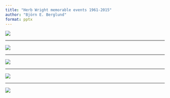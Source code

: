 ```yaml
---
title: "Herb Wright memorable events 1961-2015"
author: "Björn E. Berglund"
format: pptx
---
```


![](images/clipboard-2927022057.png)

------------------------------------------------------------------------

![](images/clipboard-1528852867.png)

------------------------------------------------------------------------

![](images/clipboard-2139224150.png)

------------------------------------------------------------------------

![](images/clipboard-2596764907.png)

------------------------------------------------------------------------

![](images/clipboard-2397146258.png)

